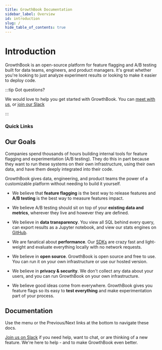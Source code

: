 ```yaml
---
title: GrowthBook Documentation
sidebar_label: Overview
id: introduction
slug: /
hide_table_of_contents: true
---
```



# Introduction

GrowthBook is an open-source platform for feature flagging and A/B testing built for data teams, engineers, and product managers.
It's great whether you're looking to just analyze experiment results or looking to make it easier to deploy code.

:::tip Got questions?

We would love to help you get started with GrowthBook. You can [meet with us](https://calendly.com/growthbook), or [join our Slack](https://slack.growthbook.io?ref=docs-home)

:::

### Quick Links

<div className="row is-multiline">
    <div className="col col--6">
        <ButtonCard
            to={'/overview'}
            title="How it works"
            description="Learn about what GrowthBook does and how it works"
            style={{ height: '100%' }}
            color="default"
        ></ButtonCard>
    </div>
  <div className="col col--6">
    <ButtonCard
      to={'/quick-start'}
      title="Quick Start"
      description="Get GrowthBook running in 10 minutes"
      style={{ height: '100%' }}
    ></ButtonCard>
  </div>
  <div className="col margin-top--md">
    <ButtonCard
      to={'/using'}
      title="Get our open source guide to successful A/B testing and using GrowthBook"
      description="This guide outlines everything you need to know as you scale up experimentation at your company. It covers everything from foundational knowledge (“what is an A/B test?”) to advanced topics and common mistakes."
      style={{ height: '100%' }}
      color="default"
    ></ButtonCard>
  </div>
</div>

## Our Goals

Companies spend thousands of hours building internal tools for feature flagging and experimentation (A/B testing).
They do this in part because they want to run these systems on their own infrastructure, using their own data, and have them deeply integrated into their code.

GrowthBook gives data, engineering, and product teams the power of a customizable platform without needing to build it yourself.

- We believe that **feature flagging** is the best way to release features and **A/B testing** is the best way to measure features impact.

- We believe A/B testing should sit on top of your **existing data and metrics**, wherever they live and however they are defined.

- We believe in **data transparency**. You view all SQL behind every query, can export results as a Jupyter notebook, and view our stats engines on [GitHub](https://github.com/growthbook/growthbook/tree/main/packages/stats).

- We are fanatical about **performance**. Our [SDKs](/lib) are crazy fast and light-weight and evaluate everything locally with no network requests.

- We believe in **open source**. GrowthBook is open source and free to use. You can run it on your own infrastructure or use our hosted version.

- We believe in **privacy & security**. We don't collect any data about your users, and you can run GrowthBook on your own infrastructure.

- We believe good ideas come from everywhere. GrowthBook gives you feature flags so its easy to **test everything** and make experimentation part of your process.

## Documentation

Use the menu or the Previous/Next links at the bottom to navigate these docs.

[Join us on Slack](https://slack.growthbook.io?ref=docs-home) if you need help, want to chat, or are thinking of a new feature. We're here to help - and to make GrowthBook even better.
